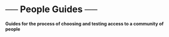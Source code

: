 # ── People Guides ── {#sec-toolkit-people-separator .unnumbered}

#### Guides for the process of choosing and testing access to a community of people {.subtitle}
